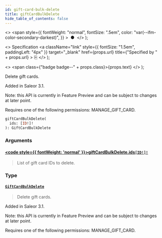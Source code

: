 ```yaml
---
id: gift-card-bulk-delete
title: giftCardBulkDelete
hide_table_of_contents: false
---
```


  <>
    <span
      style={{
        fontWeight: "normal",
        fontSize: ".5em",
        color: "var(--ifm-color-secondary-darkest)",
      }}
    >
      &nbsp;●&nbsp;
    </span>
  </>
);

  <>
    Specification
    <a
      className="link"
      style={{ fontSize: "1.5em", paddingLeft: "4px" }}
      target="\_blank"
      href={props.url}
      title={"Specified by " + props.url}
    >
      ⎘
    </a>
  </>
);

  <>
    <span class={"badge badge--" + props.class}>{props.text}</span>
  </>
);

Delete gift cards.

Added in Saleor 3.1.

Note: this API is currently in Feature Preview and can be subject to changes at later point.

Requires one of the following permissions: MANAGE_GIFT_CARD.

```graphql
giftCardBulkDelete(
  ids: [ID!]!
): GiftCardBulkDelete
```

### Arguments

#### [<code style={{ fontWeight: 'normal' }}>giftCardBulkDelete.<b>ids</b></code>](#)<Bullet />[`[ID!]!`](../../api-reference/scalars/id) <Badge class="secondary" text="non-null"/> <Badge class="secondary" text="scalar"/>

> List of gift card IDs to delete.

### Type

#### [`GiftCardBulkDelete`](../../api-reference/objects/gift-card-bulk-delete) <Badge class="secondary" text="object"/>

> Delete gift cards.

Added in Saleor 3.1.

Note: this API is currently in Feature Preview and can be subject to changes at later point.

Requires one of the following permissions: MANAGE_GIFT_CARD.

>
